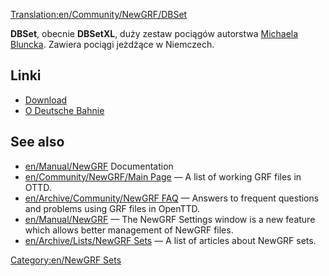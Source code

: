 [[Translation:en/Community/NewGRF/DBSet]]


{{pl/Infobox NewGRF|setname= DBSet XL
|screenshot=en/Dbsetxl.png|artist= Michael Blunck
|coder= Michael Blunck
|focus= Pociągi
|homepage=www.ttdpatch.de
|homepagename= Transport Tycoon - The New Graphics
|copyright= chronione
}}
'''DBSet''', obecnie '''DBSetXL''', duży zestaw pociągów autorstwa [[en/Archive/Community/Michael Blunck|Michaela Bluncka]]. Zawiera pociągi jeżdżące w Niemczech.

==Linki==
*[http://ttdpatch.de/download.html Download]
*[https://pl.wikipedia.org/wiki/Deutsche_Bahn O Deutsche Bahnie]

== See also ==
* [[en/Manual/NewGRF]] Documentation
* [[en/Community/NewGRF/Main Page]] &mdash; A list of working GRF files in OTTD.
* [[en/Archive/Community/NewGRF FAQ]] &mdash; Answers to frequent questions and problems using GRF files in OpenTTD.
* [[en/Manual/NewGRF]] &mdash; The NewGRF Settings window is a new feature which allows better management of NewGRF files. 
* [[en/Archive/Lists/NewGRF Sets]] &mdash; A list of articles about NewGRF sets.

[[Category:en/NewGRF Sets]]